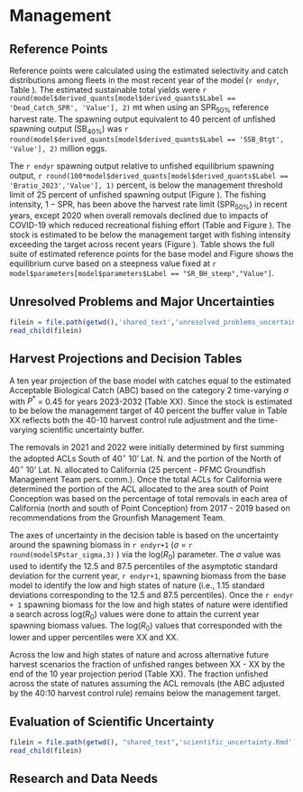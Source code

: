 # Management 

## Reference Points

Reference points were calculated using the estimated selectivity and catch distributions among fleets in the most recent year of the model (`r endyr`, Table \ref{tab:referenceES}). The estimated sustainable total yields  were `r round(model$derived_quants[model$derived_quants$Label == 'Dead_Catch_SPR', 'Value'], 2)` mt when using an $\text{SPR}_{50\%}$ reference harvest rate. The spawning output equivalent to 40 percent of unfished spawning output ($\text{SB}_{40\%}$) was `r round(model$derived_quants[model$derived_quants$Label == 'SSB_Btgt', 'Value'], 2)` million eggs. 

The `r endyr` spawning output relative to unfished equilibrium spawning output, `r round(100*model$derived_quants[model$derived_quants$Label == 'Bratio_2023','Value'], 1)` percent, is below the management threshold limit of 25 percent of unfished spawning output (Figure \ref{fig:depl}). The fishing intensity, $1-\text{SPR}$, has been above the harvest rate limit ($\text{SPR}_{50\%}$) in recent years, except 2020 when overall removals declined due to impacts of COVID-19 which reduced recreational fishing effort (Table \ref{tab:timeseries} and Figure \ref{fig:1-spr}). The stock is estimated to be below the management target with fishing intensity exceeding the target across recent years (Figure \ref{fig:phase}). Table \ref{tab:referenceES} shows the full suite of estimated reference points for the base model and Figure \ref{fig:yield} shows the equilibrium curve based on a steepness value fixed at `r model$parameters[model$parameters$Label == "SR_BH_steep","Value"]`.

## Unresolved Problems and Major Uncertainties

```r
filein = file.path(getwd(),'shared_text','unresolved_problems_uncertainties.Rmd')
read_child(filein)
```

## Harvest Projections and Decision Tables

A ten year projection of the base model with catches equal to the estimated Acceptable Biological Catch (ABC) based on the category 2 time-varying $\sigma$ with $P^*$ = 0.45 for years 2023-2032 (Table XX). Since the stock is estimated to be below the management target of 40 percent the buffer value in Table XX reflects both the 40-10 harvest control rule adjustment and the time-varying scientific uncertainty buffer.

The removals in 2021 and 2022 were initially determined by first summing the adopted ACLs South of 40$^\circ$ 10' Lat. N. and the portion of the North of 40$^\circ$ 10' Lat. N. allocated to California (25 percent - PFMC Groundfish Management Team pers. comm.). Once the total ACLs for California were determined the portion of the ACL allocated to the area south of Point Conception was based on the percentage of total removals in each area of California (north and south of Point Conception) from 2017 - 2019 based on recommendations from the Grounfish Management Team. 

The axes of uncertainty in the decision table is based on the uncertainty around the spawning biomass in `r endyr+1` ($\sigma$ = `r round(model$Pstar_sigma,3) ` ) via the log($R_0$) parameter. The $\sigma$ value was used to identify the 12.5 and 87.5 percentiles of the asymptotic standard deviation for the current year, `r endyr+1`, spawning biomass from the base model to identify the low and high states of nature (i.e., 1.15 standard deviations corresponding to the 12.5 and 87.5 percentiles). Once the `r endyr + 1` spawning biomass for the low and high states of nature were identified a search across log($R_0$) values were done to attain the current year spawning biomass values. The log($R_0$) values that corresponded with the lower and upper percentiles were XX and XX.  

Across the low and high states of nature and across alternative future harvest scenarios the fraction of unfished ranges between XX - XX by the end of the 10 year projection period (Table XX). The fraction unfished across the state of natures assuming the ACL removals (the ABC adjusted by the 40:10 harvest control rule) remains below the management target.  


## Evaluation of Scientific Uncertainty

```r
filein = file.path(getwd(), "shared_text",'scientific_uncertainty.Rmd')
read_child(filein)
```

## Research and Data Needs
